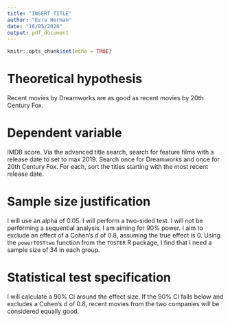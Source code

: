 ```yaml
---
title: "INSERT TITLE"
author: "Ezra Herman"
date: "16/05/2020"
output: pdf_document
---
```


```r
knitr::opts_chunk$set(echo = TRUE)
```

# Theoretical hypothesis 
Recent movies by Dreamworks are as good as recent movies by 20th Century Fox.

# Dependent variable
IMDB score. Via the advanced title search, search for feature films with a release date to set to max 2019. Search once for Dreamworks and once for 20th Century Fox. For each, sort the titles starting with the most recent release date.

# Sample size justification
I will use an alpha of 0.05. I will perform a two-sided test. I will not be performing a sequential analysis. I am aiming for 90% power. I aim to exclude an effect of a Cohen's $d$ of 0.8, assuming the true effect is 0. Using the `powerTOSTtwo` function from the `TOSTER` R package, I find that I need a sample size of 34 in each group. 

# Statistical test specification
I will calculate a 90% CI around the effect size. If the 90% CI falls below and excludes a Cohen's d of 0.8, recent movies from the two companies will be considered equally good. 







